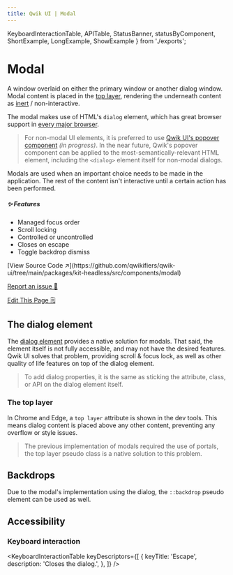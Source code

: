 ```yaml
---
title: Qwik UI | Modal
---
```


  KeyboardInteractionTable,
  APITable,
  StatusBanner,
  statusByComponent,
  ShortExample,
  LongExample,
  ShowExample
} from './exports';


<StatusBanner status={statusByComponent.headless.Modal}/>

# Modal

A window overlaid on either the primary window or another dialog window. Modal content is placed in the [top layer](https://developer.mozilla.org/en-US/docs/Glossary/Top_layer), rendering the underneath content as [inert](https://developer.mozilla.org/en-US/docs/Web/HTML/Global_attributes/inert) / non-interactive.

<ShowExample example="hero"/>

The modal makes use of HTML's `dialog` element, which has great browser support in [every major browser](https://caniuse.com/?search=dialog). 

> For non-modal UI elements, it is preferred to use [Qwik UI's popover component](../../../docs/headless/popover/) *(in progress)*. In the near future, Qwik's popover component can be applied to the most-semantically-relevant HTML element, including the `<dialog>` element itself for non-modal dialogs.

Modals are used when an important choice needs to be made in the application. The rest of the content isn't interactive until a certain action has been performed. 

##### ✨ Features

- Managed focus order
- Scroll locking
- Controlled or uncontrolled
- Closes on escape
- Toggle backdrop dismiss

<div class="mb-6 flex flex-col gap-2">
[View Source Code ↗️](https://github.com/qwikifiers/qwik-ui/tree/main/packages/kit-headless/src/components/modal)

[Report an issue 🚨](https://github.com/qwikifiers/qwik-ui/issues)

[Edit This Page 🗒️](<https://github.com/qwikifiers/qwik-ui/edit/main/apps/website/src/routes/docs/headless/(components)/modal/index.mdx>)
</div>

## The dialog element

<ShowExample example="inspect"/>

The [dialog element](https://developer.mozilla.org/en-US/docs/Web/HTML/Element/dialog) provides a native solution for modals. That said, the element itself is not fully accessible, and may not have the desired features. Qwik UI solves that problem, providing scroll & focus lock, as well as other quality of life features on top of the dialog element.

> To add dialog properties, it is the same as sticking the attribute, class, or API on the dialog element itself. 

### The top layer

<ImgTestImage class="rounded-xl mb-6" />

In Chrome and Edge, a `top layer` attribute is shown in the dev tools. This means dialog content is placed above any other content, preventing any overflow or style issues. 

> The previous implementation of modals required the use of portals, the top layer pseudo class is a native solution to this problem.

## Backdrops

Due to the modal's implementation using the dialog, the `::backdrop` pseudo element can be used as well. 



## Accessibility

### Keyboard interaction

<KeyboardInteractionTable
  keyDescriptors={[
    {
      keyTitle: 'Escape',
      description: 'Closes the dialog.',
    },
  ]}
/>
